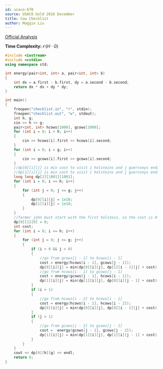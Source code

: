 ```yaml
---
id: usaco-670
source: USACO Gold 2016 December
title: Cow Checklist
author: Maggie Liu
---
```


[Official Analysis](http://www.usaco.org/current/data/sol_checklist_gold_dec16.html)

**Time Complexity:** $\mathcal{O}(H \cdot G)$

<LanguageSection>

<CPPSection>

```cpp
#include <iostream>
#include <cstdio>
using namespace std;

int energy(pair<int, int> a, pair<int, int> b)
{
	int dx = a.first - b.first, dy = a.second - b.second;
	return dx * dx + dy * dy;
}

int main()
{
	freopen("checklist.in", "r", stdin);
	freopen("checklist.out", "w", stdout);
	int h, g;
	cin >> h >> g;
	pair<int, int> hcows[1000], gcows[1000];
	for (int i = 0; i < h; i++)
	{
		cin >> hcows[i].first >> hcows[i].second;
	}
	for (int i = 0; i < g; i++)
	{
		cin >> gcows[i].first >> gcows[i].second;
	}
	//dp[0][i][j] is min cost to visit i holsteins and j guernseys ending with holstein
	//dp[1][i][j] is min cost to visit i holsteins and j guernseys ending with guernsey
	long long dp[2][1001][1001];
	for (int i = 0; i <= h; i++)
	{
		for (int j = 0; j <= g; j++)
		{
			dp[0][i][j] = 1e18;
			dp[1][i][j] = 1e18;
		}
	}
	//farmer john must start with the first holstein, so the cost is 0
	dp[0][1][0] = 0;
	int cost;
	for (int i = 0; i <= h; i++)
	{
		for (int j = 0; j <= g; j++)
		{
			if (i > 0 && j > 0)
			{
				//go from gcows[j - 1] to hcows[i - 1]
				cost = energy(hcows[i - 1], gcows[j - 1]);
				dp[0][i][j] = min(dp[0][i][j], dp[1][i - 1][j] + cost);
				//go from hcows[i - 1] to gcows[j - 1]
				cost = energy(gcows[j - 1], hcows[i - 1]);
				dp[1][i][j] = min(dp[1][i][j], dp[0][i][j - 1] + cost);
			}
			if (i > 1)
			{
				//go from hcows[i - 2] to hcows[i - 1]
				cost = energy(hcows[i - 1], hcows[i - 2]);
				dp[0][i][j] = min(dp[0][i][j], dp[0][i - 1][j] + cost);
			}
			if (j > 1)
			{
				//go from gcows[j - 2] to gcows[j - 1]
				cost =  energy(gcows[j - 1], gcows[j - 2]);
				dp[1][i][j] = min(dp[1][i][j], dp[1][i][j - 1] + cost);
			}
		}
	}
	cout << dp[0][h][g] << endl;
	return 0;
}
```

</CPPSection>

</LanguageSection>

